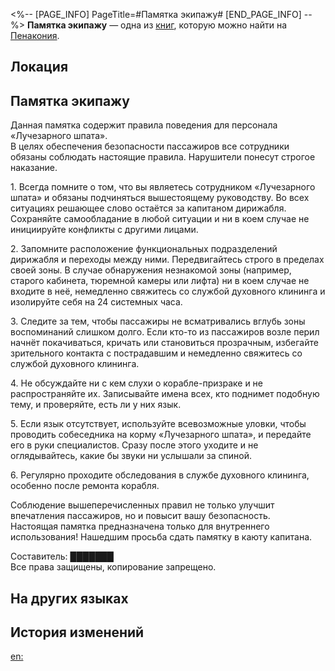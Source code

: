 <%-- [PAGE_INFO]
PageTitle=#Памятка экипажу#
[END_PAGE_INFO] --%>
{{Дополнить}}
{{Книга Инфобокс
|id           = 377
|partIds      = 190672
|Название     = 
|Изображение  = Предмет Книга Пенакония.png
|Мир          = Пенакония
|Томов        = 1
|Автор        = <!--нужно добавить-->
|Описание     = Странные правила, больше похожие на шутку.
|Том1         = {{tx}}
|Источник1    = {{tx|Отсутствует источник}}
|Персонажи    = 
|Фракции      = 
}}
'''Памятка экипажу''' — одна из [[Книги|книг]], которую можно найти на [[Пенакония]].

==Локация==
{{Отметка карты|<!--название карты-->|<!--id отметки-->}}

==Памятка экипажу==
Данная памятка содержит правила поведения для персонала «Лучезарного шпата».<br />
В целях обеспечения безопасности пассажиров все сотрудники обязаны соблюдать настоящие правила. Нарушители понесут строгое наказание.

1. Всегда помните о том, что вы являетесь сотрудником «Лучезарного шпата» и обязаны подчиняться вышестоящему руководству. Во всех ситуациях решающее слово остаётся за капитаном дирижабля. Сохраняйте самообладание в любой ситуации и ни в коем случае не инициируйте конфликты с другими лицами.

2. Запомните расположение функциональных подразделений дирижабля и переходы между ними. Передвигайтесь строго в пределах своей зоны. В случае обнаружения незнакомой зоны (например, старого кабинета, тюремной камеры или лифта) ни в коем случае не входите в неё, немедленно свяжитесь со службой духовного клининга и изолируйте себя на 24 системных часа.

3. Следите за тем, чтобы пассажиры не всматривались вглубь зоны воспоминаний слишком долго. Если кто-то из пассажиров возле перил начнёт покачиваться, кричать или становиться прозрачным, избегайте зрительного контакта с пострадавшим и немедленно свяжитесь со службой духовного клининга.

4. Не обсуждайте ни с кем слухи о корабле-призраке и не распространяйте их. Записывайте имена всех, кто поднимет подобную тему, и проверяйте, есть ли у них язык.

5. Если язык отсутствует, используйте всевозможные уловки, чтобы проводить собеседника на корму «Лучезарного шпата», и передайте его в руки специалистов. Сразу после этого уходите и не оглядывайтесь, какие бы звуки ни услышали за спиной.

6. Регулярно проходите обследования в службе духовного клининга, особенно после ремонта корабля.

Соблюдение вышеперечисленных правил не только улучшит впечатления пассажиров, но и повысит вашу безопасность.<br />
Настоящая памятка предназначена только для внутреннего использования! Нашедшим просьба сдать памятку в каюту капитана.

Составитель: ███████<br />
Все права защищены, копирование запрещено.

==На других языках==
{{На других языках
|en   = In-Flight Precautions
|zhs  = 航行注意事项
|zht  = 航行注意事項
|ja   = 航行の注意事項
|ko   = 항행 주의 사항
|es   = Precauciones de vuelo
|fr   = Précautions à bord
|ru   = Памятка экипажу
|th   = ข้อควรระวังระหว่างล่องเรือ
|vi   = Lưu Ý Khi Bay
|de   = Vorsichtsmaßnahmen während des Flugs
|id   = Catatan yang Perlu Diperhatikan di Pelayaran
|pt   = Precauções Durante o Voo
}}

==История изменений==
{{История изменений|3.5}}

[[en:]]